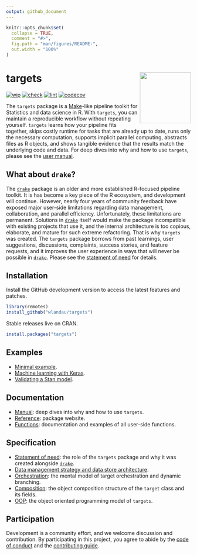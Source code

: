 ```yaml
---
output: github_document
---
```


```r
knitr::opts_chunk$set(
  collapse = TRUE,
  comment = "#>",
  fig.path = "man/figures/README-",
  out.width = "100%"
)
```

# targets <img src='man/figures/logo.png' align="right" height="139"/>

[![wip](https://www.repostatus.org/badges/latest/wip.svg)](https://www.repostatus.org/#wip)
[![check](https://github.com/wlandau/targets/workflows/check/badge.svg)](https://github.com/wlandau/targets/actions?query=workflow%3Acheck)
[![lint](https://github.com/wlandau/targets/workflows/lint/badge.svg)](https://github.com/wlandau/targets/actions?query=workflow%3Alint)
[![codecov](https://codecov.io/gh/wlandau/targets/branch/master/graph/badge.svg?token=3T5DlLwUVl)](https://codecov.io/gh/wlandau/targets)

The `targets` package is a [Make](https://www.gnu.org/software/make/)-like pipeline toolkit for Statistics and data science in R. With `targets`, you can maintain a reproducible workflow without repeating yourself. `targets` learns how your pipeline fits together, skips costly runtime for tasks that are already up to date, runs only the necessary computation, supports implicit parallel computing, abstracts files as R objects, and shows tangible evidence that the results match the underlying code and data. For deep dives into why and how to use `targets`, please see the [user manual](https://wlandau.github.io/targets-manual).

## What about `drake`?

The [`drake`](https://github.com/ropensci/drake) package is an older and more established R-focused pipeline toolkit. It is has become a key piece of the R ecosystem, and development will continue. However, nearly four years of community feedback have exposed major user-side limitations regarding data management, collaboration, and parallel efficiency. Unfortunately, these limitations are permanent. Solutions in [`drake`](https://github.com/ropensci/drake) itself would make the package incompatible with existing projects that use it, and the internal architecture is too copious, elaborate, and mature for such extreme refactoring. That is why `targets` was created. The `targets` package borrows from past learnings, user suggestions, discussions, complaints, success stories, and feature requests, and it improves the user experience in ways that will never be possible in [`drake`](https://github.com/ropensci/drake). Please see the [statement of need](https://wlandau.github.io/targets/articles/need.html) for details.

## Installation

Install the GitHub development version to access the latest features and patches.

```r
library(remotes)
install_github("wlandau/targets")
```

Stable releases live on CRAN.

```r
install.packages("targets")
```

## Examples

* [Minimal example](https://github.com/wlandau/targets-minimal).
* [Machine learning with Keras](https://github.com/wlandau/targets-keras).
* [Validating a Stan model](https://github.com:wlandau/targets-stan).

## Documentation

* [Manual](https://wlandau.github.io/targets-manual): deep dives into why and how to use `targets`.
* [Reference](https://wlandau.github.io/targets/): package website.
* [Functions](https://wlandau.github.io/targets/reference/index.html): documentation and examples of all user-side functions. 

## Specification

* [Statement of need](https://wlandau.github.io/targets/articles/need.html): the role of the `targets` package and why it was created alongside [`drake`](https://github.com/ropensci/drake).
* [Data management strategy and data store architecture](https://wlandau.github.io/targets/articles/need.html).
* [Orchestration](https://wlandau.github.io/targets/articles/orchestration.html): the mental model of target orchestration and dynamic branching.
* [Composition](https://wlandau.github.io/targets/articles/composition.html): the object composition structure of the `target` class and its fields.
* [OOP](https://wlandau.github.io/targets/articles/oop.html): the object oriented programming model of `targets`.

## Participation

Development is a community effort, and we welcome discussion and contribution. By participating in this project, you agree to abide by the [code of conduct](https://github.com/wlandau/targets/blob/master/CODE_OF_CONDUCT.md) and the [contributing guide](https://github.com/wlandau/targets/blob/master/CONTRIBUTING.md).
